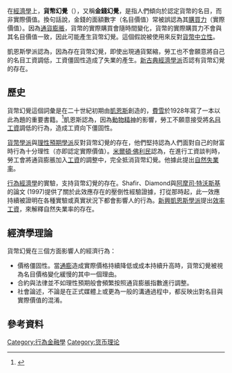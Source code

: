{{unreferenced|time=2011-06-23T17:10:14+00:00}}
{{NoteTA|G1=Economics}}
在[[經濟學|經濟學]]上，'''貨幣幻覺'''（{{lang-en|Money illusion}}），又稱'''金錢幻覺'''，是指人們傾向於認定貨幣的名目，而非實際價值。換句話說，金錢的面額數字（名目價值）常被誤認為其[[購買力|購買力]]（實際價值）。因為[[通貨膨脹|通貨膨脹]]，貨幣的實際購買會隨時間變化，貨幣的實際購買力不會與其名目價值一致，因此可能產生貨幣幻覺。這個假說被使用來反對[[貨幣中立性|貨幣中立性]]。

凱恩斯學派認為，因為存在貨幣幻覺，即使出現通貨緊縮，勞工也不會願意將自己的名目工資調低，工資僵固性造成了失業的產生。[[新古典經濟學派|新古典經濟學派]]否認有貨幣幻覺的存在。

==歷史==
貨幣幻覺這個詞彙是在二十世紀初期由[[約翰·梅納德·凱恩斯|凱恩斯]]創造的，[[歐文·費雪|費雪]]於1928年寫了一本以此為題的重要書籍。<ref>{{Citation | title = The Money Illusion | last = Fisher | first = Irving | publisher = Adelphi Company | year = 1928 |location=New York }}</ref>凱恩斯認為，因為[[動物精神|動物精神]]的影響，勞工不願意接受將[[名目工資|名目工資]]調低的行為，造成工資向下僵固性。

[[貨幣學派|貨幣學派]]與[[理性預期學派|理性預期學派]]反對貨幣幻覺的存在，他們堅持認為人們面對自己的財富時行為十分理性（亦即認定實際價值）。[[米爾頓·佛利民|米爾頓·佛利民]]認為，在進行工資談判時，勞工會將通貨膨脹加入[[工資|工資]]的調整中，完全抵消貨幣幻覺。他據此提出[[自然失業率|自然失業率]]。

[[行為經濟學|行為經濟學]]的實驗，支持貨幣幻覺的存在。Shafir、Diamond與[[阿摩司·特沃斯基|阿摩司·特沃斯基]]的論文 (1997)提供了關於此效應存在的壓倒性經驗證據，打從那時起，此一效應持續被證明在各種實驗或真實狀況下都會影響人的行為。[[新興凱恩斯學派|新興凱恩斯學派]]提出[[效率工資|效率工資]]，來解釋自然失業率的存在。

==經濟學理論==
貨幣幻覺在三個方面影響人的經濟行為：
* 價格僵固性。當[[通货膨胀|通膨]]造成實際價格持續降低或成本持續升高時，貨幣幻覺被視為名目價格變化緩慢的其中一個理由。
* 合約與法律並不如理性預期般會頻繁按照通貨膨脹指數進行調整。
* 社會論述，不論是在正式媒體上或更為一般的溝通過程中，都反映出對名目與實際價值的混淆。

== 參考資料 ==
{{refs}}

[[Category:行為金融學|Category:行為金融學]]
[[Category:货币理论|Category:货币理论]]